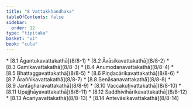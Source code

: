 ```yaml
---
title: "8 Vattakkhandhaka"
tableOfContents: false
sidebar:
  order: 12
type: "tipitaka"
basket: "vi"
book: "cula"
---
```



<DynamicBreadcrumb />



<TableOfContents book="cula" section="8">
* [8.1 Āgantukavattakathā](8/8-1)
* [8.2 Āvāsikavattakathā](8/8-2)
* [8.3 Gamikavattakathā](8/8-3)
* [8.4 Anumodanavattakathā](8/8-4)
* [8.5 Bhattaggavattakathā](8/8-5)
* [8.6 Piṇḍacārikavattakathā](8/8-6)
* [8.7 Āraññikavattakathā](8/8-7)
* [8.8 Senāsanavattakathā](8/8-8)
* [8.9 Jantāgharavattakathā](8/8-9)
* [8.10 Vaccakuṭivattakathā](8/8-10)
* [8.11 Upajjhāyavattakathā](8/8-11)
* [8.12 Saddhivihārikavattakathā](8/8-12)
* [8.13 Ācariyavattakathā](8/8-13)
* [8.14 Antevāsikavattakathā](8/8-14)
</TableOfContents>